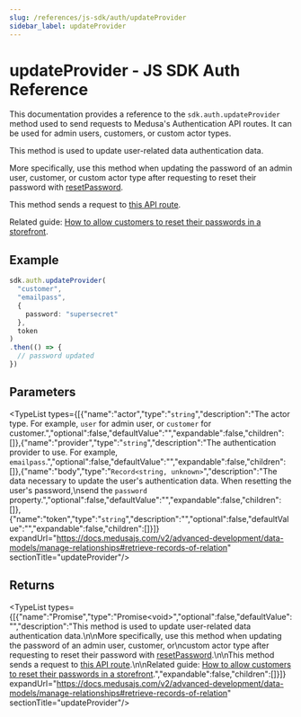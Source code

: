 ```yaml
---
slug: /references/js-sdk/auth/updateProvider
sidebar_label: updateProvider
---
```



# updateProvider - JS SDK Auth Reference

This documentation provides a reference to the `sdk.auth.updateProvider` method used to send requests to Medusa's Authentication API routes. It can be used for admin users, customers, or custom actor types.

This method is used to update user-related data authentication data.

More specifically, use this method when updating the password of an admin user, customer, or
custom actor type after requesting to reset their password with [resetPassword](../js_sdk.auth.Auth.resetPassword/page.mdx).

This method sends a request to [this API route](https://docs.medusajs.com/api/admin#auth\_postactor\_typeauth\_providerupdate).

Related guide: [How to allow customers to reset their passwords in a storefront](https://docs.medusajs.com/resources/storefront-development/customers/reset-password).

## Example

```ts
sdk.auth.updateProvider(
  "customer",
  "emailpass",
  {
    password: "supersecret"
  },
  token
)
.then(() => {
  // password updated
})
```

## Parameters

<TypeList types={[{"name":"actor","type":"`string`","description":"The actor type. For example, `user` for admin user, or `customer` for customer.","optional":false,"defaultValue":"","expandable":false,"children":[]},{"name":"provider","type":"`string`","description":"The authentication provider to use. For example, `emailpass`.","optional":false,"defaultValue":"","expandable":false,"children":[]},{"name":"body","type":"`Record<string, unknown>`","description":"The data necessary to update the user's authentication data. When resetting the user's password,\nsend the `password` property.","optional":false,"defaultValue":"","expandable":false,"children":[]},{"name":"token","type":"`string`","description":"","optional":false,"defaultValue":"","expandable":false,"children":[]}]} expandUrl="https://docs.medusajs.com/v2/advanced-development/data-models/manage-relationships#retrieve-records-of-relation" sectionTitle="updateProvider"/>

## Returns

<TypeList types={[{"name":"Promise","type":"Promise&#60;void&#62;","optional":false,"defaultValue":"","description":"This method is used to update user-related data authentication data.\n\nMore specifically, use this method when updating the password of an admin user, customer, or\ncustom actor type after requesting to reset their password with [resetPassword](../js_sdk.auth.Auth.resetPassword/page.mdx).\n\nThis method sends a request to [this API route](https://docs.medusajs.com/api/admin#auth\\_postactor\\_typeauth\\_providerupdate).\n\nRelated guide: [How to allow customers to reset their passwords in a storefront](https://docs.medusajs.com/resources/storefront-development/customers/reset-password).","expandable":false,"children":[]}]} expandUrl="https://docs.medusajs.com/v2/advanced-development/data-models/manage-relationships#retrieve-records-of-relation" sectionTitle="updateProvider"/>
